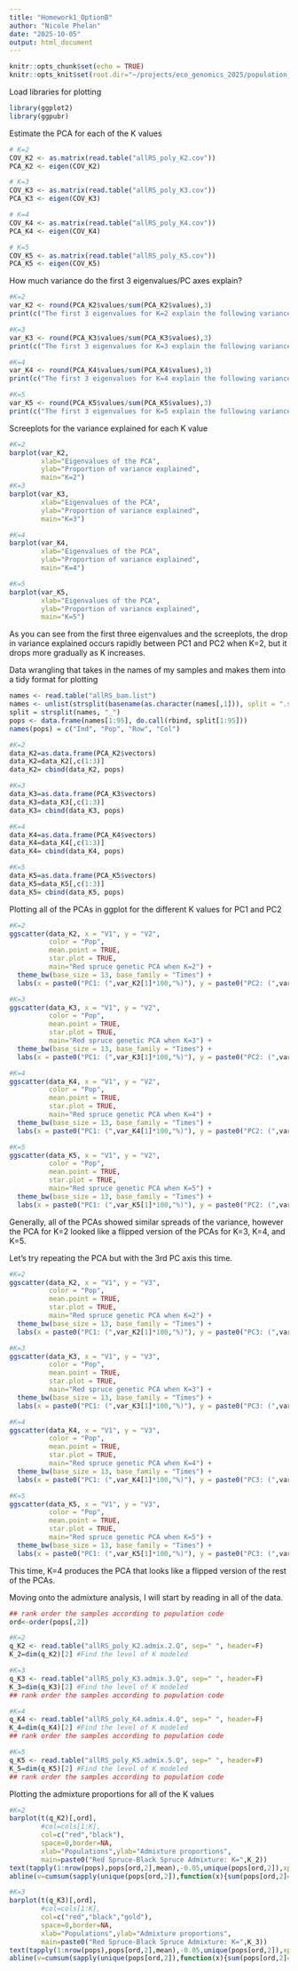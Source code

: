 ```yaml
---
title: "Homework1_OptionB"
author: "Nicole Phelan"
date: "2025-10-05"
output: html_document
---
```


```r
knitr::opts_chunk$set(echo = TRUE)
knitr::opts_knit$set(root.dir="~/projects/eco_genomics_2025/population_genomics/myresults/ANGSD/PCA_ADMIX/Homework1")
```

Load libraries for plotting

```r
library(ggplot2)
library(ggpubr)
```

Estimate the PCA for each of the K values

```r
# K=2
COV_K2 <- as.matrix(read.table("allRS_poly_K2.cov"))
PCA_K2 <- eigen(COV_K2)

# K=3
COV_K3 <- as.matrix(read.table("allRS_poly_K3.cov"))
PCA_K3 <- eigen(COV_K3)

# K=4
COV_K4 <- as.matrix(read.table("allRS_poly_K4.cov"))
PCA_K4 <- eigen(COV_K4)

# K=5
COV_K5 <- as.matrix(read.table("allRS_poly_K5.cov"))
PCA_K5 <- eigen(COV_K5)
```

How much variance do the first 3 eigenvalues/PC axes explain?

```r
#K=2
var_K2 <- round(PCA_K2$values/sum(PCA_K2$values),3)
print(c("The first 3 eigenvalues for K=2 explain the following variance:",var_K2[1:3]))

#K=3
var_K3 <- round(PCA_K3$values/sum(PCA_K3$values),3)
print(c("The first 3 eigenvalues for K=3 explain the following variance:",var_K3[1:3]))

#K=4
var_K4 <- round(PCA_K4$values/sum(PCA_K4$values),3)
print(c("The first 3 eigenvalues for K=4 explain the following variance:",var_K4[1:3]))

#K=5
var_K5 <- round(PCA_K5$values/sum(PCA_K5$values),3)
print(c("The first 3 eigenvalues for K=5 explain the following variance:",var_K5[1:3]))
```

Screeplots for the variance explained for each K value

```r
#K=2
barplot(var_K2, 
        xlab="Eigenvalues of the PCA", 
        ylab="Proportion of variance explained",
        main="K=2")
#K=3
barplot(var_K3, 
        xlab="Eigenvalues of the PCA", 
        ylab="Proportion of variance explained",
        main="K=3")

#K=4
barplot(var_K4, 
        xlab="Eigenvalues of the PCA", 
        ylab="Proportion of variance explained",
        main="K=4")

#K=5
barplot(var_K5, 
        xlab="Eigenvalues of the PCA", 
        ylab="Proportion of variance explained",
        main="K=5")
```

As you can see from the first three eigenvalues and the screeplots, the drop in variance explained occurs rapidly between PC1 and PC2 when K=2, but it drops more gradually as K increases.

Data wrangling that takes in the names of my samples and makes them into a tidy format for plotting

```r
names <- read.table("allRS_bam.list")
names <- unlist(strsplit(basename(as.character(names[,1])), split = ".sorted.rmdup.bam"))
split = strsplit(names, "_")
pops <- data.frame(names[1:95], do.call(rbind, split[1:95]))
names(pops) = c("Ind", "Pop", "Row", "Col")

#K=2
data_K2=as.data.frame(PCA_K2$vectors)
data_K2=data_K2[,c(1:3)]
data_K2= cbind(data_K2, pops)

#K=3
data_K3=as.data.frame(PCA_K3$vectors)
data_K3=data_K3[,c(1:3)]
data_K3= cbind(data_K3, pops)

#K=4
data_K4=as.data.frame(PCA_K4$vectors)
data_K4=data_K4[,c(1:3)]
data_K4= cbind(data_K4, pops)

#K=5
data_K5=as.data.frame(PCA_K5$vectors)
data_K5=data_K5[,c(1:3)]
data_K5= cbind(data_K5, pops)
```

Plotting all of the PCAs in ggplot for the different K values for PC1 and PC2

```r
#K=2
ggscatter(data_K2, x = "V1", y = "V2",
          color = "Pop",
          mean.point = TRUE,
          star.plot = TRUE,
          main="Red spruce genetic PCA when K=2") +
  theme_bw(base_size = 13, base_family = "Times") +
  labs(x = paste0("PC1: (",var_K2[1]*100,"%)"), y = paste0("PC2: (",var_K2[2]*100,"%)"))

#K=3
ggscatter(data_K3, x = "V1", y = "V2",
          color = "Pop",
          mean.point = TRUE,
          star.plot = TRUE,
          main="Red spruce genetic PCA when K=3") +
  theme_bw(base_size = 13, base_family = "Times") +
  labs(x = paste0("PC1: (",var_K3[1]*100,"%)"), y = paste0("PC2: (",var_K3[2]*100,"%)"))

#K=4
ggscatter(data_K4, x = "V1", y = "V2",
          color = "Pop",
          mean.point = TRUE,
          star.plot = TRUE,
          main="Red spruce genetic PCA when K=4") +
  theme_bw(base_size = 13, base_family = "Times") +
  labs(x = paste0("PC1: (",var_K4[1]*100,"%)"), y = paste0("PC2: (",var_K4[2]*100,"%)"))

#K=5
ggscatter(data_K5, x = "V1", y = "V2",
          color = "Pop",
          mean.point = TRUE,
          star.plot = TRUE,
          main="Red spruce genetic PCA when K=5") +
  theme_bw(base_size = 13, base_family = "Times") +
  labs(x = paste0("PC1: (",var_K5[1]*100,"%)"), y = paste0("PC2: (",var_K5[2]*100,"%)"))
```
Generally, all of the PCAs showed similar spreads of the variance, however the PCA for K=2 looked like a flipped version of the PCAs for K=3, K=4, and K=5.

Let's try repeating the PCA but with the 3rd PC axis this time.

```r
#K=2
ggscatter(data_K2, x = "V1", y = "V3",
          color = "Pop",
          mean.point = TRUE,
          star.plot = TRUE,
          main="Red spruce genetic PCA when K=2") +
  theme_bw(base_size = 13, base_family = "Times") +
  labs(x = paste0("PC1: (",var_K2[1]*100,"%)"), y = paste0("PC3: (",var_K2[3]*100,"%)"))

#K=3
ggscatter(data_K3, x = "V1", y = "V3",
          color = "Pop",
          mean.point = TRUE,
          star.plot = TRUE,
          main="Red spruce genetic PCA when K=3") +
  theme_bw(base_size = 13, base_family = "Times") +
  labs(x = paste0("PC1: (",var_K3[1]*100,"%)"), y = paste0("PC3: (",var_K3[3]*100,"%)"))

#K=4
ggscatter(data_K4, x = "V1", y = "V3",
          color = "Pop",
          mean.point = TRUE,
          star.plot = TRUE,
          main="Red spruce genetic PCA when K=4") +
  theme_bw(base_size = 13, base_family = "Times") +
  labs(x = paste0("PC1: (",var_K4[1]*100,"%)"), y = paste0("PC3: (",var_K4[3]*100,"%)"))

#K=5
ggscatter(data_K5, x = "V1", y = "V3",
          color = "Pop",
          mean.point = TRUE,
          star.plot = TRUE,
          main="Red spruce genetic PCA when K=5") +
  theme_bw(base_size = 13, base_family = "Times") +
  labs(x = paste0("PC1: (",var_K5[1]*100,"%)"), y = paste0("PC3: (",var_K5[3]*100,"%)"))
```
This time, K=4 produces the PCA that looks like a flipped version of the rest of the PCAs.

Moving onto the admixture analysis, I will start by reading in all of the data.

```r
## rank order the samples according to population code
ord<-order(pops[,2])

#K=2
q_K2 <- read.table("allRS_poly_K2.admix.2.Q", sep=" ", header=F)
K_2=dim(q_K2)[2] #Find the level of K modeled

#K=3
q_K3 <- read.table("allRS_poly_K3.admix.3.Q", sep=" ", header=F)
K_3=dim(q_K3)[2] #Find the level of K modeled
## rank order the samples according to population code

#K=4
q_K4 <- read.table("allRS_poly_K4.admix.4.Q", sep=" ", header=F)
K_4=dim(q_K4)[2] #Find the level of K modeled
## rank order the samples according to population code

#K=5
q_K5 <- read.table("allRS_poly_K5.admix.5.Q", sep=" ", header=F)
K_5=dim(q_K5)[2] #Find the level of K modeled
## rank order the samples according to population code
```

Plotting the admixture proportions for all of the K values

```r
#K=2
barplot(t(q_K2)[,ord],
        #col=cols[1:K],
        col=c("red","black"),
        space=0,border=NA,
        xlab="Populations",ylab="Admixture proportions",
        main=paste0("Red Spruce-Black Spruce Admixture: K=",K_2))
text(tapply(1:nrow(pops),pops[ord,2],mean),-0.05,unique(pops[ord,2]),xpd=T,cex=0.75,srt=45)
abline(v=cumsum(sapply(unique(pops[ord,2]),function(x){sum(pops[ord,2]==x)})),col=1,lwd=1.2)

#K=3
barplot(t(q_K3)[,ord],
        #col=cols[1:K],
        col=c("red","black","gold"),
        space=0,border=NA,
        xlab="Populations",ylab="Admixture proportions",
        main=paste0("Red Spruce-Black Spruce Admixture: K=",K_3))
text(tapply(1:nrow(pops),pops[ord,2],mean),-0.05,unique(pops[ord,2]),xpd=T,cex=0.75,srt=45)
abline(v=cumsum(sapply(unique(pops[ord,2]),function(x){sum(pops[ord,2]==x)})),col=1,lwd=1.2)
```
